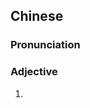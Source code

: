 {{also|立立杂杂}}
==Chinese==
{{zh-forms|s=立立杂杂}}

===Pronunciation===
{{zh-pron
|c=laap6 laap6 zaap6 zaap6
|cat=a
}}

===Adjective===
{{zh-adj}}

# {{lb|zh|Cantonese}} {{alternative form of|立雜|lang=zh}}